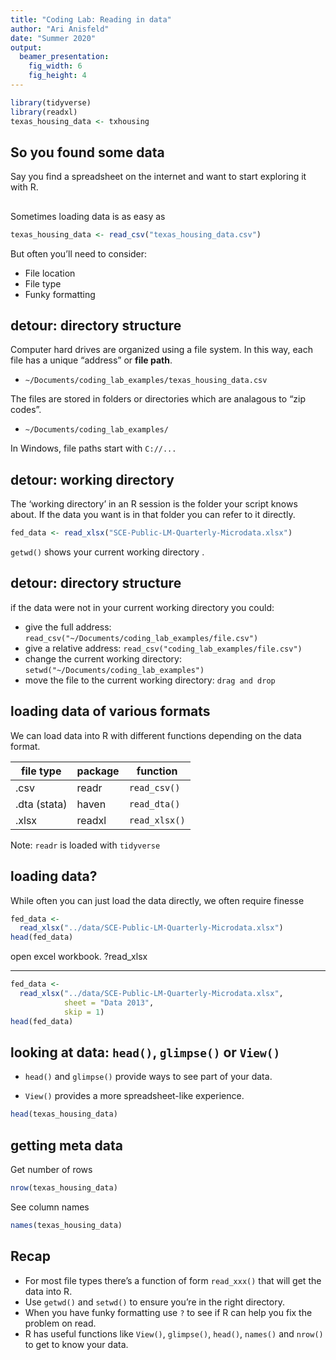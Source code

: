 ```yaml
---
title: "Coding Lab: Reading in data"
author: "Ari Anisfeld"
date: "Summer 2020"
output: 
  beamer_presentation:
    fig_width: 6
    fig_height: 4
---
```

```r
library(tidyverse)
library(readxl)
texas_housing_data <- txhousing
```


## So you found some data

Say you find a spreadsheet on the internet and want to start exploring it with R.

## 

Sometimes loading data is as easy as

```r
texas_housing_data <- read_csv("texas_housing_data.csv")
```

But often you'll need to consider:

- File location
- File type
- Funky formatting

## detour: directory structure

Computer hard drives are organized using a file system. 
In this way, each file has a unique "address" or **file path**. 

- `~/Documents/coding_lab_examples/texas_housing_data.csv` 

The files are stored in folders or directories which are analagous to "zip codes".

- `~/Documents/coding_lab_examples/`


In Windows, file paths start with `C://...`

## detour: working directory

The 'working directory' in an R session is the folder your script knows about. 
If the data you want is in that folder you can refer to it directly.

```r
fed_data <- read_xlsx("SCE-Public-LM-Quarterly-Microdata.xlsx")
```
 
 `getwd()` shows your current working directory 
<!--point out that if they don't know what a directory structure looks like on their computer (windows) they can see it there -->.

## detour: directory structure

if the data were not in your current working directory you could:

- give the full address: `read_csv("~/Documents/coding_lab_examples/file.csv")`
- give a relative address:
`read_csv("coding_lab_examples/file.csv")`
- change the current working directory: `setwd("~/Documents/coding_lab_examples")`
- move the file to the current working directory: `drag and drop`

## loading data of various formats

We can load data into R with different functions depending on the data format. 
<!--Script: live code read_csv("texas_housing_data.csv")  -->

file type  | package  | function 
-----------|----------|-------------
.csv        | readr    | `read_csv()`
.dta (stata)| haven    | `read_dta()`
.xlsx       | readxl   | `read_xlsx()`

Note: `readr` is loaded with `tidyverse`


## loading data?

While often you can just load the data directly, we often require finesse

```r
fed_data <-
  read_xlsx("../data/SCE-Public-LM-Quarterly-Microdata.xlsx")
head(fed_data)
```

<div class="notes">
  open excel workbook. ?read_xlsx
</div>

***
```r
fed_data <- 
  read_xlsx("../data/SCE-Public-LM-Quarterly-Microdata.xlsx", 
            sheet = "Data 2013", 
            skip = 1)
head(fed_data)
```


## looking at data: `head()`, `glimpse()` or `View()`

- `head()` and `glimpse()` provide ways to see part of your data.

- `View()` provides a more spreadsheet-like experience.

```r
head(texas_housing_data)
```


## getting meta data 

Get number of rows
```r
nrow(texas_housing_data) 
```


See column names
```r
names(texas_housing_data)
```


## Recap

 - For most file types there's a function of form `read_xxx()` that will get the data into R.
 - Use `getwd()` and `setwd()` to ensure you're in the right directory.
 - When you have funky formatting use `?` to see if R can help you fix the problem on read.
 - R has useful functions like `View()`, `glimpse()`, `head()`, `names()` and `nrow()` to get to know your data.



